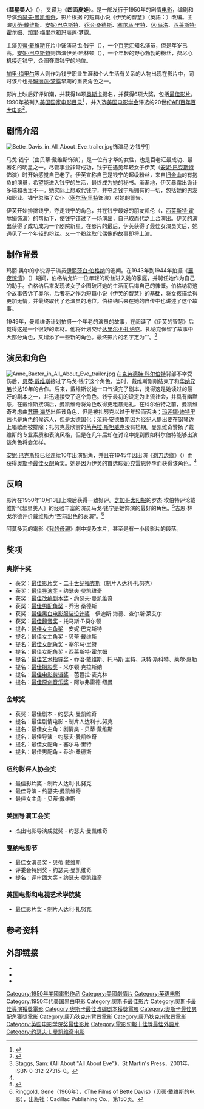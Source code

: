 {{NoteTA
|G1=Show
|G2=Movie
}}
{{Infobox Film
| name = 彗星美人
| original_name = ''{{lang|en|All About Eve}}''
| image = AllAboutEve.jpeg
| caption = 1967年美国重印海报
| director = [[约瑟夫·曼凯维奇|约瑟夫·曼凯维奇]]
| producer =[[达里尔·F·扎纳克|达里尔·F·扎纳克]]
| writer = 约瑟夫·曼凯维奇
| narrator = 
| starring = [[贝蒂·戴维斯|贝蒂·戴维斯]]<br />[[安妮·巴克斯特|安妮·巴克斯特]]<br />[[乔治·桑德斯_(演员)|乔治·桑德斯]]<br />[[西莱斯特·霍尔姆|西莱斯特·霍尔姆]]
| music = [[阿尔弗雷德·纽曼|阿尔弗雷德·纽曼]]
| cinematography = [[米尔顿·克拉斯纳|米尔顿·克拉斯纳]]
| editing = 
| distributor = [[二十世纪福克斯|二十世纪福克斯]]
| released = {{flagicon|United States}} 1950年10月13日<br />{{flagicon|United Kingdom}} 1951年6月7日
| runtime = 138分钟
| country = {{USA}}
| language = [[英语|英语]]
| budget =
| preceded_by =
| followed_by =
| website =
| amg_id = 
| imdb_id = 0042192
}}

《'''彗星美人'''》（{{lang-en|''All About Eve''}}），又译为《'''四面夏娃'''》。是一部发行于1950年的剧情[[电影|电影]]，编剧和导演[[约瑟夫·曼凯维奇|约瑟夫·曼凯维奇]]，影片根据{{link-en|瑪莉·奧爾|Mary Orr}}
的短篇小说《伊芙的智慧》（英語：''{{lang|en|The Wisdom of Eve}}''）改编。主演[[贝蒂·戴维斯|贝蒂·戴维斯]]、[[安妮·巴克斯特|安妮·巴克斯特]]、[[乔治·桑德斯_(演员)|乔治·桑德斯]]、[[塞尔马·里特|塞尔马·里特]]、[[休·马洛|休·马洛]]、[[西莱斯特·霍尔姆|西莱斯特·霍尔姆]]、[[加里·梅里尔|加里·梅里尔]]和[[玛丽莲·梦露|玛丽莲·梦露]]。

主演[[贝蒂·戴维斯|贝蒂·戴维斯]]在片中饰演马戈·钱宁（{{lang|en|Margo Channing}}），一个[[百老汇|百老汇]]知名演员，但是年岁已高。[[安妮·巴克斯特|安妮·巴克斯特]]则饰演伊芙·哈林顿（{{lang|en|Eve Harrington}}），一个年轻的野心勃勃的粉丝，费尽心机接近钱宁，企图夺取钱宁的地位。

[[加里·梅里尔|加里·梅里尔]]等人则作为钱宁职业生涯和个人生活有关系的人物出现在影片中，同时该片也是[[玛丽莲·梦露|玛丽莲·梦露]]早期的重要角色之一。

影片上映后好评如潮，共获得14项[[奥斯卡|奥斯卡]]提名，并获得6项大奖，包括[[奥斯卡最佳影片奖|最佳影片]]。1990年被列入[[國家影片登記表|美国国家电影目录]]<ref>{{Cite web |url=http://www.loc.gov/film/titles.html |title=美国国家电影目录（1989年-2006年） |accessdate=2007-11-15 |archive-date=2008-08-29 |archive-url=https://web.archive.org/web/20080829144902/http://www.loc.gov/film/titles.html |dead-url=no }}</ref>
，并入选[[美国电影学会|美国电影学会]]评选的20世纪[[AFI百年百大电影|AFI百年百大电影]]<ref>{{Cite web |url=http://www.afi.com/tvevents/100years/movies.aspx |title=AFI百年百大电影 |accessdate=2007-11-15 |archive-date=2007-04-03 |archive-url=https://web.archive.org/web/20070403094338/http://www.afi.com/tvevents/100years/movies.aspx |dead-url=no }}</ref>。

== 剧情介绍 ==
[[File:Bette_Davis_in_All_About_Eve_trailer.jpg|left]]饰演马戈·钱宁]]

马戈·钱宁（由贝蒂·戴维斯饰演），是一位有才华的女性，也是百老汇最成功、最著名的明星之一。尽管事业非常成功，钱宁在遇见年轻女子伊芙（[[安妮·巴克斯特|安妮·巴克斯特]]饰演）时开始感觉自己老了。伊芙宣称自己是钱宁的超级粉丝，来自[[旧金山|旧金山]]的有抱负的演员，希望能进入钱宁的生活，最终成为她的秘书。渐渐地，伊芙暴露出诡计多端和表里不一。她实际上想取代钱宁，并夺走钱宁所拥有的一切，包括她的男友和职业。钱宁忽略了女仆（[[塞尔马·里特|塞尔马·里特]]饰演）对她的警告。

伊芙开始排挤钱宁，夺走钱宁的角色，并在钱宁最好的朋友凯伦（{{lang|en|Karen}}，[[西莱斯特·霍尔姆|西莱斯特·霍尔姆]]饰演）的帮助下，使钱宁错过了一场演出，自己取而代之上台演出。伊芙的演出获得了成功成为一个剧院新星。在影片的最后，伊芙获得了最佳女演员奖后，她遇见了一个年轻的粉丝。又一个粉丝取代偶像的故事即将上演。


== 制作背景 ==
玛丽·奥尔的小说源于演员[[伊丽莎白·伯格纳|伊丽莎白·伯格纳]]的逸闻。在1943年到1944年拍摄《[[噩夜惊情|噩夜惊情]]》（''{{lang|en|The Two Mrs. Carrolls}}''）期间，伯格纳允许一位年轻的粉丝进入她的家庭，并聘任她作为自己的助手。伯格纳后来发现该女子企图破坏她的生活而后悔自己的慷慨。伯格纳将这个故事告诉了奥尔，后者将之作为短篇小说《伊芙的智慧》的基础，将女孩描绘得更加无情，并最终取代了老演员的地位。伯格纳后来在她的自传中也讲述了这个故事。

1949年，曼凯维奇计划拍摄一个年老的演员的故事，在阅读了《伊芙的智慧》后觉得这是一个很好的素材。他将计划交给[[达里尔·F·扎纳克|达里尔·F·扎纳克]]。扎纳克保留了故事中大部分角色，又增添了一些新的角色。最终影片的名字定为“''{{lang|en|All About Eve}}''”。<ref name="staggs">Staggs, Sam: 《All About "All About Eve"》，St Martin's Press，2001年，ISBN 0-312-27315-0。</ref>

== 演员和角色 ==
[[File:Anne_Baxter_in_All_About_Eve_trailer.jpg|thumb]]
在[[克劳德特·科尔伯特|克劳德特·科尔伯特]]背部不幸受伤后，[[贝蒂·戴维斯|贝蒂·戴维斯]]接过了马戈·钱宁这个角色。当时，戴维斯刚刚结束了和[[华纳兄弟|华纳兄弟]]长达19年的合作。后来，戴维斯说她一口气读完了剧本，觉得这是她读过的最好的剧本之一，并迅速接受了这个角色。钱宁最初的设定为上流社会，并具有幽默感，在戴维斯接演后，曼凯维奇将角色改得更粗暴无礼。在科尔伯特之前，曼凯维奇考虑由[[苏珊·海华|苏珊·海华]]出任该角色，但是被扎努克以过于年轻而否决；[[玛莲娜·迪特里茜|玛莲娜·迪特里茜]]也是角色的候选人，但是太[[德国|德国]]化；[[茱莉·安德鲁斯|茱莉·安德鲁斯]]因为经纪人提出要在[[钢琴|钢琴]]边上唱歌而被排除；扎努克最欣赏的[[芭芭拉·斯坦威克|芭芭拉·斯坦威克]]没有档期。曼凯维奇赞扬了戴维斯的专业素质和表演风格，但是在几年后却在讨论中提到假如科尔伯特能够出演该角色将会怎样。

[[安妮·巴克斯特|安妮·巴克斯特]]已经连续10年出演配角，并且在1945年因出演《[[剃刀边缘|剃刀边缘]]》（''{{lang|en|The Razor's Edge}}''）而获得[[奥斯卡最佳女配角奖|奥斯卡最佳女配角奖]]。她是因为伊芙的首选[[珍妮·克雷恩|珍妮·克雷恩]]怀孕而获得该角色。<ref name="staggs" />

== 反响 ==
影片在1950年10月13日上映后获得一致好评。[[芝加哥太阳报|芝加哥太阳报]]的罗杰·埃伯特评论戴维斯“《彗星美人》的经验丰富的演员马戈·钱宁是她饰演的最好的角色。<ref>{{Cite web |url=http://rogerebert.suntimes.com/apps/pbcs.dll/article?AID=%2F20000611%2FREVIEWS08%2F6110301%2F1023 |title=罗杰·埃伯特评论《彗星美人》 |accessdate=2020-10-10 |archive-date=2007-07-09 |archive-url=https://web.archive.org/web/20070709051542/http://rogerebert.suntimes.com/apps/pbcs.dll/article?AID=%2F20000611%2FREVIEWS08%2F6110301%2F1023 |dead-url=no }}</ref>吉恩·林戈尔德评价戴维斯为“空前出色的表演”。<ref>Ringgold, Gene（1966年），《The Films of Bette Davis》（贝蒂·戴维斯的电影），出版社：Cadillac Publishing Co.，第150页。</ref>

阿莫多瓦的電影《[[我的母親|我的母親]]》劇中提及本片，甚至是有一小段影片的段落。

== 奖项 ==
=== 奥斯卡奖 ===
* 获奖：[[奥斯卡最佳影片奖|最佳影片奖]] - [[二十世纪福克斯|二十世纪福克斯]]（制片人达利·扎努克）
* 获奖：[[奥斯卡最佳导演奖|最佳导演奖]] - 约瑟夫·曼凯维奇
* 获奖：[[奥斯卡最佳改编剧本奖|最佳改编剧本奖]] - 约瑟夫·曼凯维奇
* 获奖：[[奥斯卡最佳男配角奖|最佳男配角奖]] - 乔治·桑德斯
* 获奖：[[奥斯卡最佳服装设计奖|最佳黑白电影服装设计奖]] - 伊迪斯·海德、查尔斯·莱艾尔
* 获奖：[[奥斯卡最佳錄音奖|最佳錄音奖]] - 托马斯·T·莫尔顿
* 提名：[[奥斯卡最佳女主角奖|最佳女主角奖]] - 安妮·巴克斯特
* 提名：最佳女主角奖 - 贝蒂·戴维斯
* 提名：[[奥斯卡最佳女配角奖|最佳女配角奖]] - 塞尔马·里特
* 提名：最佳女配角奖 - 西莱斯特·霍尔姆
* 提名：[[奥斯卡最佳艺术指导奖|最佳艺术指导奖]] - 乔治·戴维斯、托马斯·里特、沃特·斯科特、莱尔·惠勒
* 提名：[[奥斯卡最佳摄影奖|最佳摄影奖]] - 米尔顿·克拉斯纳
* 提名：[[奥斯卡最佳电影剪辑奖|最佳电影剪辑奖]] - 芭芭拉·麦克林
* 提名：[[奥斯卡最佳原创音乐奖|最佳原创音乐奖]] - 阿尔弗雷德·纽曼

=== 金球奖 ===
* 获奖：最佳剧本 - 约瑟夫·曼凯维奇
* 提名：最佳剧情电影 - 制片人达利·扎努克
* 提名：最佳女主角：剧情类 - 贝蒂·戴维斯
* 提名：最佳导演 - 约瑟夫·曼凯维奇
* 提名：最佳女配角 - 塞尔马·里特
* 提名：最佳男配角 - 乔治·桑德斯

=== 纽约影评人协会奖 ===
* 最佳影片奖 - 制片人达利·扎努克
* 最佳导演 - 约瑟夫·曼凯维奇
* 最佳女主角 - 贝蒂·戴维斯

=== 美国导演工会奖 ===
* 杰出电影导演成就奖 - 约瑟夫·曼凯维奇

=== 戛纳电影节 ===
* 最佳女演员奖 - 贝蒂·戴维斯
* 评委会特别奖 - 约瑟夫·曼凯维奇
* 提名：评审团大奖 - 约瑟夫·曼凯维奇

=== 英国电影和电视艺术学院奖 ===
* 最佳影片奖 - 制片人达利·扎努克

== 参考资料 ==
{{reflist}}

== 外部链接 ==
{{commonscat|All About Eve (film)}}
{{wikiquote}}
* {{imdb title|id=0042192|title=彗星美人}}
* {{tcmdb title|id=67044|title=彗星美人}}
* {{douban|1401385|彗星美人}}

{{start box}}{{s-awards}}
{{succession prize box | '''《[[一代奸雄|一代奸雄]]》''' | '''《[[花都舞影|花都舞影]]》''' | [[奧斯卡最佳影片獎|奧斯卡最佳影片獎]] | '''1950年'''}}
{{end}}
{{DEFAULTSORT:All About Eve}}
{{奥斯卡最佳影片奖}}
{{坎城影展評審團獎}}
{{英国电影学院奖最佳影片}}
{{電影旬報十佳獎最佳國外影片}}
{{纽约影评人协会奖最佳影片}}
{{Authority control}}
[[Category:1950年美國電影作品|Category:1950年美國電影作品]]
[[Category:美國劇情片|Category:美國劇情片]]
[[Category:英语电影|Category:英语电影]]
[[Category:1950年代美国黑白电影|Category:1950年代美国黑白电影]]
[[Category:奧斯卡最佳影片|Category:奧斯卡最佳影片]]
[[Category:奧斯卡最佳導演獲獎電影|Category:奧斯卡最佳導演獲獎電影]]
[[Category:奧斯卡最佳改编剧本獲獎電影|Category:奧斯卡最佳改编剧本獲獎電影]]
[[Category:奧斯卡最佳男配角獲獎電影|Category:奧斯卡最佳男配角獲獎電影]]
[[Category:康乃狄克州背景電影|Category:康乃狄克州背景電影]]
[[Category:康乃狄克州取景電影|Category:康乃狄克州取景電影]]
[[Category:英国电影学院奖最佳影片|Category:英国电影学院奖最佳影片]]
[[Category:電影旬報十佳獎最佳外語片|Category:電影旬報十佳獎最佳外語片]]
[[Category:约瑟夫·L·曼凯维奇电影|Category:约瑟夫·L·曼凯维奇电影]]